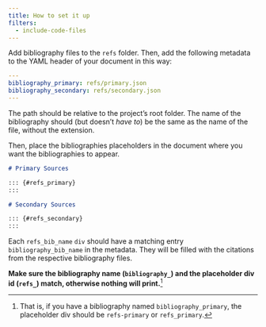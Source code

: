 ```yaml
---
title: How to set it up
filters:
  - include-code-files
---
```


Add bibliography files to the `refs` folder. Then, add the following metadata to the YAML header of your document in this way:

```yaml
---
bibliography_primary: refs/primary.json
bibliography_secondary: refs/secondary.json
---
```

The path should be relative to the project's root folder. The name of the bibliography should (but doesn't *have to*) be the same as the name of the file, without the extension.

Then, place the bibliographies placeholders in the document where you want the bibliographies to appear.

``` markdown
# Primary Sources

::: {#refs_primary}
:::

# Secondary Sources

::: {#refs_secondary}
:::
```

Each `refs_bib_name` `div` should have a matching entry `bibliography_bib_name` in the metadata. They will be filled with the citations from the respective bibliography files.

**Make sure the bibliography name (`bibliography_`) and the placeholder div id (`refs_`) match, otherwise nothing will print.**^[That is, if you have a bibliography named `bibliography_primary`, the placeholder div should be `refs-primary` or `refs_primary`.]

